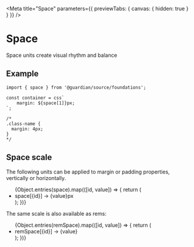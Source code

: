 
<Meta
	title="Space"
	parameters={{ previewTabs: { canvas: { hidden: true } } }}
/>

# Space

Space units create visual rhythm and balance

## Example

```tsx
import { space } from '@guardian/source/foundations';

const container = css`
	margin: ${space[1]}px;
`;

/*
.class-name {
  margin: 4px;
}
*/
```

## Space scale

The following units can be applied to margin or padding properties, vertically
or horizontally.

<ul>
	{Object.entries(space).map(([id, value]) => {
		return (
			<li>
				space[{id}] -&gt; {value}px
			</li>
		);
	})}
</ul>

The same scale is also available as rems:

<ul>
	{Object.entries(remSpace).map(([id, value]) => {
		return (
			<li>
				remSpace[{id}] -&gt; {value}
			</li>
		);
	})}
</ul>
